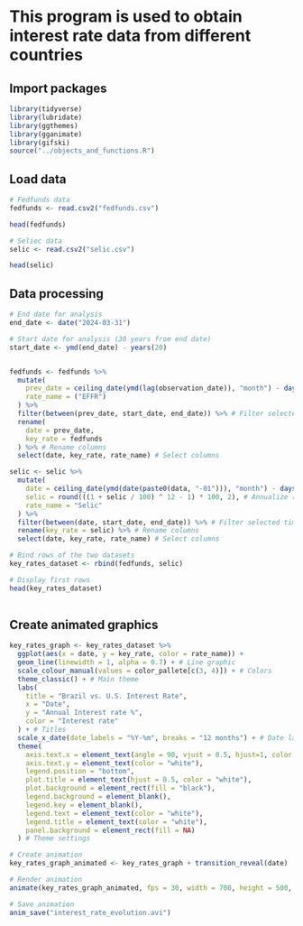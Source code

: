 # This program is used to obtain interest rate data from different countries

## Import packages

```r

library(tidyverse)
library(lubridate)
library(ggthemes)
library(gganimate)
library(gifski)
source("../objects_and_functions.R")

```


## Load data


```r

# Fedfunds data
fedfunds <- read.csv2("fedfunds.csv")

head(fedfunds)

# Seliec data
selic <- read.csv2("selic.csv")

head(selic)


```


## Data processing


```r

# End date for analysis
end_date <- date("2024-03-31")

# Start date for analysis (30 years from end date)
start_date <- ymd(end_date) - years(20)


fedfunds <- fedfunds %>%
  mutate(
    prev_date = ceiling_date(ymd(lag(observation_date)), "month") - days(1), # Last day of previous date to match Selic data
    rate_name = ("EFFR")
  ) %>%
  filter(between(prev_date, start_date, end_date)) %>% # Filter selected time interval
  rename(
    date = prev_date,
    key_rate = fedfunds
  ) %>% # Rename columns
  select(date, key_rate, rate_name) # Select columns

selic <- selic %>%
  mutate(
    date = ceiling_date(ymd(date(paste0(data, "-01"))), "month") - days(1), # Last day of month
    selic = round(((1 + selic / 100) ^ 12 - 1) * 100, 2), # Annualize rate
    rate_name = "Selic"
  ) %>%
  filter(between(date, start_date, end_date)) %>% # Filter selected time interval
  rename(key_rate = selic) %>% # Rename columns
  select(date, key_rate, rate_name) # Select columns

# Bind rows of the two datasets
key_rates_dataset <- rbind(fedfunds, selic)

# Display first rows
head(key_rates_dataset)
 

```

## Create animated graphics


```r

key_rates_graph <- key_rates_dataset %>%
  ggplot(aes(x = date, y = key_rate, color = rate_name)) +
  geom_line(linewidth = 1, alpha = 0.7) + # Line graphic
  scale_colour_manual(values = color_pallete[c(3, 4)]) + # Colors
  theme_classic() + # Main theme
  labs(
    title = "Brazil vs. U.S. Interest Rate",
    x = "Date",
    y = "Annual Interest rate %",
    color = "Interest rate"
  ) + # Titles
  scale_x_date(date_labels = "%Y-%m", breaks = "12 months") + # Date labels scale
  theme(
    axis.text.x = element_text(angle = 90, vjust = 0.5, hjust=1, color = "white"),
    axis.text.y = element_text(color = "white"),
    legend.position = "bottom",
    plot.title = element_text(hjust = 0.5, color = "white"),
    plot.background = element_rect(fill = "black"),
    legend.background = element_blank(),
    legend.key = element_blank(),
    legend.text = element_text(color = "white"),
    legend.title = element_text(color = "white"),
    panel.background = element_rect(fill = NA)
  ) # Theme settings

# Create animation
key_rates_graph_animated <- key_rates_graph + transition_reveal(date)

# Render animation
animate(key_rates_graph_animated, fps = 30, width = 700, height = 500, duration = 10, nframes = nrow(key_rates_dataset) / 2, renderer = av_renderer(), res = 100)

# Save animation
anim_save("interest_rate_evolution.avi")


```


